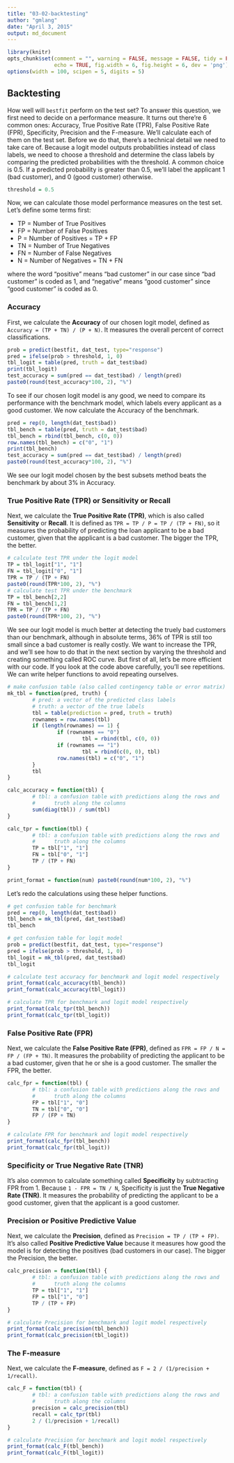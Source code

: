 ```yaml
---
title: "03-02-backtesting"
author: "gmlang"
date: "April 3, 2015"
output: md_document
---
```


```r
library(knitr)
opts_chunk$set(comment = "", warning = FALSE, message = FALSE, tidy = FALSE,
               echo = TRUE, fig.width = 6, fig.height = 6, dev = 'png')
options(width = 100, scipen = 5, digits = 5)
```

## Backtesting

How well will `bestfit` perform on the test set? To answer this question, we first need to decide on a performance measure. It turns out there're 6 common ones: Accuracy, True Positive Rate (TPR), False Positive Rate (FPR), Specificity, Precision and the F-measure. We'll calculate each of them on the test set. Before we do that, there's a technical detail we need to take care of. Because a logit model outputs probabilities instead of class labels, we need to choose a threshold and determine the class labels by comparing the predicted probabilities with the threshold. A common choice is 0.5. If a predicted probability is greater than 0.5, we'll label the applicant 1 (bad customer), and 0 (good customer) otherwise.

```r
threshold = 0.5
```

Now, we can calculate those model performance measures on the test set. Let's define some terms first:

* TP = Number of True Positives
* FP = Number of False Positives
* P = Number of Positives = TP + FP
* TN = Number of True Negatives
* FN = Number of False Negatives
* N = Number of Negatives = TN + FN

where the word "positive" means "bad customer" in our case since "bad customer" is coded as 1, and "negative" means "good customer" since "good customer" is coded as 0.

### Accuracy

First, we calculate the **Accuracy** of our chosen logit model, defined as `Accuracy = (TP + TN) / (P + N)`. It measures the overall percent of correct classifications. 

```r
prob = predict(bestfit, dat_test, type="response")
pred = ifelse(prob > threshold, 1, 0)
tbl_logit = table(pred, truth = dat_test$bad)
print(tbl_logit)
test_accuracy = sum(pred == dat_test$bad) / length(pred)
paste0(round(test_accuracy*100, 2), "%")
```

To see if our chosen logit model is any good, we need to compare its performance with the benchmark model, which labels every applicant as a good customer. We now calculate the Accuracy of the benchmark.

```r
pred = rep(0, length(dat_test$bad))
tbl_bench = table(pred, truth = dat_test$bad)
tbl_bench = rbind(tbl_bench, c(0, 0))
row.names(tbl_bench) = c("0", "1")
print(tbl_bench)
test_accuracy = sum(pred == dat_test$bad) / length(pred)
paste0(round(test_accuracy*100, 2), "%")
```

We see our logit model chosen by the best subsets method beats the benchmark by about 3% in Accuracy.

### True Positive Rate (TPR) or Sensitivity or Recall

Next, we calculate the **True Positive Rate (TPR)**, which is also called **Sensitivity** or **Recall**. It is defined as `TPR = TP / P = TP / (TP + FN)`, so it measures the probability of predicting the loan applicant to be a bad customer, given that the applicant is a bad customer. The bigger the TPR, the better.

```r
# calculate test TPR under the logit model
TP = tbl_logit["1", "1"]
FN = tbl_logit["0", "1"]
TPR = TP / (TP + FN)
paste0(round(TPR*100, 2), "%")
# calculate test TPR under the benchmark
TP = tbl_bench[2,2]
FN = tbl_bench[1,2]
TPR = TP / (TP + FN)
paste0(round(TPR*100, 2), "%")
```

We see our logit model is much better at detecting the truely bad customers than our benchmark, although in absolute terms, 36% of TPR is still too small since a bad customer is really costly. We want to increase the TPR, and we'll see how to do that in the next section by varying the threshold and creating something called ROC curve. But first of all, let's be more efficient with our code. If you look at the code above carefully, you'll see repetitions. We can write helper functions to avoid repeating ourselves.

```r
# make confusion table (also called contingency table or error matrix)
mk_tbl = function(pred, truth) {
        # pred: a vector of the predicted class labels
        # truth: a vector of the true labels
        tbl = table(prediction = pred, truth = truth)
        rownames = row.names(tbl)
        if (length(rownames) == 1) {
                if (rownames == "0")
                        tbl = rbind(tbl, c(0, 0))                
                if (rownames == "1")
                        tbl = rbind(c(0, 0), tbl)
                row.names(tbl) = c("0", "1")
        }
        tbl
}
```


```r
calc_accuracy = function(tbl) {
        # tbl: a confusion table with predictions along the rows and 
        #      truth along the columns
        sum(diag(tbl)) / sum(tbl)
}
```


```r
calc_tpr = function(tbl) {
        # tbl: a confusion table with predictions along the rows and 
        #      truth along the columns
        TP = tbl["1", "1"]
        FN = tbl["0", "1"]
        TP / (TP + FN)
}
```


```r
print_format = function(num) paste0(round(num*100, 2), "%")
```

Let's redo the calculations using these helper functions.

```r
# get confusion table for benchmark
pred = rep(0, length(dat_test$bad))
tbl_bench = mk_tbl(pred, dat_test$bad)
tbl_bench
```


```r
# get confusion table for logit model
prob = predict(bestfit, dat_test, type="response")
pred = ifelse(prob > threshold, 1, 0)
tbl_logit = mk_tbl(pred, dat_test$bad)
tbl_logit
```


```r
# calculate test accuracy for benchmark and logit model respectively
print_format(calc_accuracy(tbl_bench))
print_format(calc_accuracy(tbl_logit))
```


```r
# calculate TPR for benchmark and logit model respectively
print_format(calc_tpr(tbl_bench))
print_format(calc_tpr(tbl_logit))
```

### False Positive Rate (FPR)

Next, we calculate the **False Positive Rate (FPR)**, defined as `FPR = FP / N = FP / (FP + TN)`. It measures the probability of predicting the applicant to be a bad customer, given that he or she is a good customer. The smaller the FPR, the better. 

```r
calc_fpr = function(tbl) {
        # tbl: a confusion table with predictions along the rows and 
        #      truth along the columns
        FP = tbl["1", "0"]
        TN = tbl["0", "0"]
        FP / (FP + TN)
}
```


```r
# calculate FPR for benchmark and logit model respectively
print_format(calc_fpr(tbl_bench))
print_format(calc_fpr(tbl_logit))
```

### Specificity or True Negative Rate (TNR)

It's also common to calculate something called **Specificity** by subtracting FPR from 1. Because `1 - FPR = TN / N`, Specificity is just the **True Negative Rate (TNR)**. It measures the probability of predicting the applicant to be a good customer, given that the applicant is a good customer.

### Precision or Positive Predictive Value

Next, we calculate the **Precision**, defined as `Precision = TP / (TP + FP)`. It's also called **Positive Predictive Value** because it measures how good the model is for detecting the positives (bad customers in our case). The bigger the Precision, the better.

```r
calc_precision = function(tbl) {
        # tbl: a confusion table with predictions along the rows and 
        #      truth along the columns
        TP = tbl["1", "1"]
        FP = tbl["1", "0"]
        TP / (TP + FP)
}
```


```r
# calculate Precision for benchmark and logit model respectively
print_format(calc_precision(tbl_bench))
print_format(calc_precision(tbl_logit))
```

### The F-measure

Next, we calculate the **F-measure**, defined as `F = 2 / (1/precision + 1/recall)`.

```r
calc_F = function(tbl) {
        # tbl: a confusion table with predictions along the rows and 
        #      truth along the columns
        precision = calc_precision(tbl)
        recall = calc_tpr(tbl)
        2 / (1/precision + 1/recall)
}
```


```r
# calculate Precision for benchmark and logit model respectively
print_format(calc_F(tbl_bench))
print_format(calc_F(tbl_logit))
```

